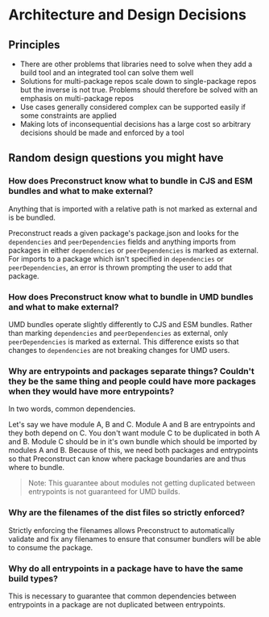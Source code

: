 # Architecture and Design Decisions

## Principles

- There are other problems that libraries need to solve when they add a build tool and an integrated tool can solve them well
- Solutions for multi-package repos scale down to single-package repos but the inverse is not true. Problems should therefore be solved with an emphasis on multi-package repos
- Use cases generally considered complex can be supported easily if some constraints are applied
- Making lots of inconsequential decisions has a large cost so arbitrary decisions should be made and enforced by a tool

## Random design questions you might have

### How does Preconstruct know what to bundle in CJS and ESM bundles and what to make external?

Anything that is imported with a relative path is not marked as external and is be bundled.

Preconstruct reads a given package's package.json and looks for the `dependencies` and `peerDependencies` fields and anything imports from packages in either `dependencies` or `peerDependencies` is marked as external. For imports to a package which isn't specified in `dependencies` or `peerDependencies`, an error is thrown prompting the user to add that package.

### How does Preconstruct know what to bundle in UMD bundles and what to make external?

UMD bundles operate slightly differently to CJS and ESM bundles. Rather than marking `dependencies` and `peerDependencies` as external, only `peerDependencies` is marked as external. This difference exists so that changes to `dependencies` are not breaking changes for UMD users.

### Why are entrypoints and packages separate things? Couldn't they be the same thing and people could have more packages when they would have more entrypoints?

In two words, common dependencies.

Let's say we have module A, B and C. Module A and B are entrypoints and they both depend on C. You don't want module C to be duplicated in both A and B. Module C should be in it's own bundle which should be imported by modules A and B. Because of this, we need both packages and entrypoints so that Preconstruct can know where package boundaries are and thus where to bundle.

> Note: This guarantee about modules not getting duplicated between entrypoints is not guaranteed for UMD builds.

### Why are the filenames of the dist files so strictly enforced?

Strictly enforcing the filenames allows Preconstruct to automatically validate and fix any filenames to ensure that consumer bundlers will be able to consume the package.

### Why do all entrypoints in a package have to have the same build types?

This is necessary to guarantee that common dependencies between entrypoints in a package are not duplicated between entrypoints.
